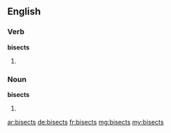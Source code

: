 ==English==

===Verb===
'''bisects'''

# {{third-person singular of|[[bisect]]}}

===Noun===
'''bisects'''
# {{plural of|[[bisect]]}}

[[ar:bisects]]
[[de:bisects]]
[[fr:bisects]]
[[mg:bisects]]
[[my:bisects]]